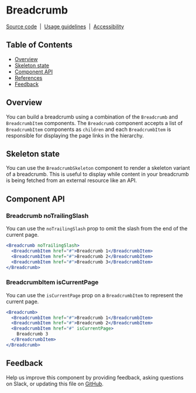
# Breadcrumb

[Source code](https://github.com/carbon-design-system/carbon/tree/master/packages/react/src/components/Breadcrumb)
&nbsp;|&nbsp;
[Usage guidelines](https://www.carbondesignsystem.com/components/breadcrumb/usage)
&nbsp;|&nbsp;
[Accessibility](https://www.carbondesignsystem.com/components/breadcrumb/accessibility)

## Table of Contents

- [Overview](#overview)
- [Skeleton state](#skeleton-state)
- [Component API](#component-api)
- [References](#references)
- [Feedback](#feedback)

## Overview

You can build a breadcrumb using a combination of the `Breadcrumb` and
`BreadcrumbItem` components. The `Breadcrumb` component accepts a list of
`BreadcrumbItem` components as `children` and each `BreadcrumbItem` is
responsible for displaying the page links in the hierarchy.

<Canvas>
  <Story id="breadcrumb--breadcrumb" />
</Canvas>

## Skeleton state

You can use the `BreadcrumbSkeleton` component to render a skeleton variant of a
breadcrumb. This is useful to display while content in your breadcrumb is being
fetched from an external resource like an API.

<Canvas>
  <Story id="breadcrumb--skeleton" />
</Canvas>

## Component API

<ArgsTable />

### Breadcrumb noTrailingSlash

You can use the `noTrailingSlash` prop to omit the slash from the end of the
current page.

```jsx
<Breadcrumb noTrailingSlash>
  <BreadcrumbItem href="#">Breadcrumb 1</BreadcrumbItem>
  <BreadcrumbItem href="#">Breadcrumb 2</BreadcrumbItem>
  <BreadcrumbItem href="#">Breadcrumb 3</BreadcrumbItem>
</Breadcrumb>
```

### BreadcrumbItem isCurrentPage

You can use the `isCurrentPage` prop on a `BreadcrumbItem` to represent the
current page.

```jsx
<Breadcrumb>
  <BreadcrumbItem href="#">Breadcrumb 1</BreadcrumbItem>
  <BreadcrumbItem href="#">Breadcrumb 2</BreadcrumbItem>
  <BreadcrumbItem href="#" isCurrentPage>
    Breadcrumb 3
  </BreadcrumbItem>
</Breadcrumb>
```

## Feedback

Help us improve this component by providing feedback, asking questions on Slack,
or updating this file on
[GitHub](https://github.com/carbon-design-system/carbon/edit/master/packages/react/src/components/Breadcrumb/Breadcrumb.mdx).
